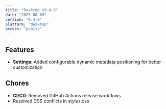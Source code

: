 ```yaml
---
title: "Desktop v9.4.0"
date: "2025-08-09"
version: "9.4.0"
platform: "desktop"
access: "public"
---
```




## Features

- **Settings**: Added configurable dynamic metadata positioning for better customization

## Chores

- **CI/CD**: Removed GitHub Actions release workflows
- Resolved CSS conflicts in styles.css